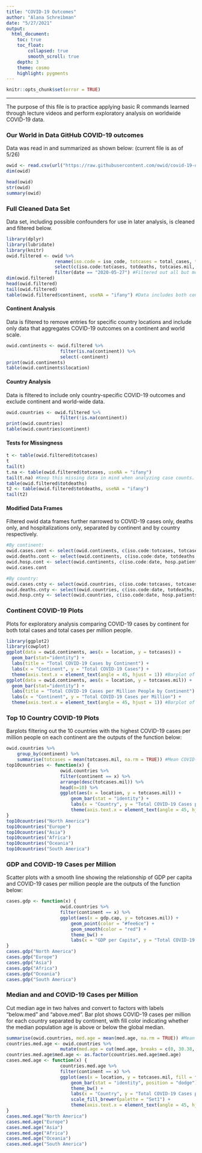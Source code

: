 ```yaml
---
title: "COVID-19 Outcomes"
author: "Alana Schreibman"
date: "5/27/2021"
output: 
  html_document:
    toc: true
    toc_float: 
        collapsed: true
        smooth_scroll: true
    depth: 3 
    theme: cosmo
    highlight: pygments
---
```


```r
knitr::opts_chunk$set(error = TRUE)
```

***

The purpose of this file is to practice applying basic R commands learned through lecture videos and perform exploratory analysis on worldwide COVID-19 data. 


### Our World in Data GitHub COVID-19 outcomes
Data was read in and summarized as shown below: (current file is as of 5/26)
```r
owid <- read.csv(url("https://raw.githubusercontent.com/owid/covid-19-data/master/public/data/owid-covid-data.csv"), na.strings = c("", "NA"), colClasses = c("date" = "Date"), header = TRUE) 
dim(owid)
```

```r
head(owid)
str(owid)
summary(owid)
```

### Full Cleaned Data Set
Data set, including possible confounders for use in later analysis, is cleaned and filtered below. 
```r
library(dplyr)
library(lubridate)
library(knitr)
owid.filtered <- owid %>%
                  rename(iso.code = iso_code, totcases = total_cases, totdeaths = total_deaths, totcases.mil = total_cases_per_million, totdeaths.mil = total_deaths_per_million, hosp.patients = hosp_patients, hosp.patients.mil = hosp_patients_per_million, med.age = median_age, older70 = aged_70_older, gdp.cap = gdp_per_capita, card.death = cardiovasc_death_rate, diab.prev = diabetes_prevalence, fem.smokers = female_smokers, male.smokers = male_smokers) %>%
                  select(c(iso.code:totcases, totdeaths, totcases.mil, totdeaths.mil, hosp.patients, hosp.patients.mil, med.age, older70, gdp.cap, card.death, diab.prev, fem.smokers, male.smokers)) %>%
                  filter(date == "2020-05-27") #Filtered out all but most recent date (most recent date is a running sum of total cases).
dim(owid.filtered)
head(owid.filtered)
tail(owid.filtered)
table(owid.filtered$continent, useNA = "ifany") #Data includes both continent and country-specific outcomes. Continent outcomes can be distinguished by "NA" in the continent column; the continent name is in the location column. 
```

#### Continent Analysis
Data is filtered to remove entries for specific country locations and include only data that aggregates COVID-19 outcomes on a continent and world scale. 
```r
owid.continents <- owid.filtered %>%
                    filter(is.na(continent)) %>%
                    select(-continent)
print(owid.continents)
table(owid.continents$location)
```

#### Country Analysis
Data is filtered to include only country-specific COVID-19 outcomes and exclude continent and world-wide data.  
```r
owid.countries <- owid.filtered %>%
                    filter(!is.na(continent))
print(owid.countries)
table(owid.countries$continent)
```

#### Tests for Missingness
```r
t <- table(owid.filtered$totcases)
t
tail(t)
t.na <- table(owid.filtered$totcases, useNA = "ifany")
tail(t.na) #Keep this missing data in mind when analyzing case counts.  
table(owid.filtered$totdeaths)
t2 <- table(owid.filtered$totdeaths, useNA = "ifany")
tail(t2)
```

#### Modified Data Frames
Filtered owid data frames further narrowed to COVID-19 cases only, deaths only, and hospitalizations only, separated by continent and by country respectively. 
```r
#By continent:
owid.cases.cont <- select(owid.continents, c(iso.code:totcases, totcases.mil))
owid.deaths.cont <- select(owid.continents, c(iso.code:date, totdeaths, totdeaths.mil))
owid.hosp.cont <- select(owid.continents, c(iso.code:date, hosp.patients, hosp.patients.mil))
owid.cases.cont

#By country:
owid.cases.cnty <- select(owid.countries, c(iso.code:totcases, totcases.mil))
owid.deaths.cnty <- select(owid.countries, c(iso.code:date, totdeaths, totdeaths.mil))
owid.hosp.cnty <- select(owid.countries, c(iso.code:date, hosp.patients, hosp.patients.mil))
```

### Continent COVID-19 Plots
Plots for exploratory analysis comparing COVID-19 cases by continent for both total cases and total cases per million people.
```r
library(ggplot2)
library(cowplot)
ggplot(data = owid.continents, aes(x = location, y = totcases)) +
  geom_bar(stat="identity") +
  labs(title = "Total COVID-19 Cases by Continent") +
  labs(x = "Continent", y = "Total COVID-19 Cases") +
  theme(axis.text.x = element_text(angle = 45, hjust = 1)) #Barplot of total cases by continent. 
ggplot(data = owid.continents, aes(x = location, y = totcases.mil)) +
  geom_bar(stat="identity") + 
  labs(title = "Total COVID-19 Cases per Million People by Continent") +
  labs(x = "Continent", y = "Total COVID-19 Cases per Million") +
  theme(axis.text.x = element_text(angle = 45, hjust = 1)) #Barplot of total cases per million by continent. 
```

### Top 10 Country COVID-19 Plots
Barplots filtering out the 10 countries with the highest COVID-19 cases per million people on each continent are the outputs of the function below: 
```r
owid.countries %>%
    group_by(continent) %>%
    summarise(totcases = mean(totcases.mil, na.rm = TRUE)) #Mean COVID-19 cases by continent.
top10countries <- function(x) { 
                    owid.countries %>% 
                    filter(continent == x) %>%
                    arrange(desc(totcases.mil)) %>%
                    head(n=10) %>%
                    ggplot(aes(x = location, y = totcases.mil)) +
                        geom_bar(stat = "identity") +
                        labs(x = "Country", y = "Total COVID-19 Cases per Million People") +
                        theme(axis.text.x = element_text(angle = 45, hjust = 1))
} 
top10countries("North America")
top10countries("Europe")
top10countries("Asia")
top10countries("Africa")
top10countries("Oceania")
top10countries("South America")
```

### GDP and COVID-19 Cases per Million
Scatter plots with a smooth line showing the relationship of GDP per capita and COVID-19 cases per million people are the outputs of the function below: 
```r
cases.gdp <- function(x) { 
                    owid.countries %>% 
                    filter(continent == x) %>%
                    ggplot(aes(x = gdp.cap, y = totcases.mil)) +
                        geom_point(color = "#fee6ce") +
                        geom_smooth(color = "red") +
                        theme_bw() +
                        labs(x = "GDP per Capita", y = "Total COVID-19 Cases per Million People") 
} 
cases.gdp("North America")
cases.gdp("Europe")
cases.gdp("Asia")
cases.gdp("Africa")
cases.gdp("Oceania")
cases.gdp("South America")
```

### Median and and COVID-19 Cases per Million
Cut median age in two halves and convert to factors with labels "below.med" and "above.med". Bar plot shows COVID-19 cases per million for each country separated by continent, with fill color indicating whether the median population age is above or below the global median. 
```r
summarise(owid.countries, med.age = mean(med.age, na.rm = TRUE)) #Mean of the median age of all countries.
countries.med.age <- owid.countries %>%
                    mutate(med.age = cut(med.age, breaks = c(0, 30.38, 48.3), labels = c("below.med", "above.med")))
countries.med.age$med.age <- as.factor(countries.med.age$med.age)
cases.med.age <- function(x) { 
                    countries.med.age %>% 
                    filter(continent == x) %>%
                    ggplot(aes(x = location, y = totcases.mil, fill = factor(med.age))) +
                        geom_bar(stat = "identity", position = "dodge") +
                        theme_bw() +
                        labs(x = "Country", y = "Total COVID-19 Cases per Million People") +
                        scale_fill_brewer(palette = "Set1") +
                        theme(axis.text.x = element_text(angle = 45, hjust = 1))
} 
cases.med.age("North America")
cases.med.age("Europe")
cases.med.age("Asia")
cases.med.age("Africa")
cases.med.age("Oceania")
cases.med.age("South America")
```
